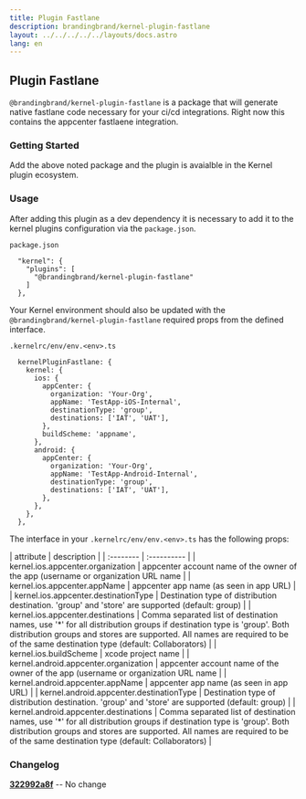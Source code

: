 ```yaml
---
title: Plugin Fastlane
description: brandingbrand/kernel-plugin-fastlane
layout: ../../../../../layouts/docs.astro
lang: en
---
```



## Plugin Fastlane

`@brandingbrand/kernel-plugin-fastlane` is a package that will generate native fastlane code necessary for your ci/cd integrations. Right now this contains the appcenter fastlaene integration.

### Getting Started

<div class="flex w-full my-6">
  <CodeCopy args="yarn add -D @brandingbrand/kernel-plugin-fastlane" />
</div>

Add the above noted package and the plugin is avaialble in the Kernel plugin ecosystem.

### Usage

After adding this plugin as a dev dependency it is necessary to add it to the kernel plugins configuration via the `package.json`.

`package.json`

```
  "kernel": {
    "plugins": [
      "@brandingbrand/kernel-plugin-fastlane"
    ]
  },
```

Your Kernel environment should also be updated with the `@brandingbrand/kernel-plugin-fastlane` required props from the defined interface.

`.kernelrc/env/env.<env>.ts`

```
  kernelPluginFastlane: {
    kernel: {
      ios: {
        appCenter: {
          organization: 'Your-Org',
          appName: 'TestApp-iOS-Internal',
          destinationType: 'group',
          destinations: ['IAT', 'UAT'],
        },
        buildScheme: 'appname',
      },
      android: {
        appCenter: {
          organization: 'Your-Org',
          appName: 'TestApp-Android-Internal',
          destinationType: 'group',
          destinations: ['IAT', 'UAT'],
        },
      },
    },
  },
```

The interface in your `.kernelrc/env/env.<env>.ts` has the following props:

<div class="my-4 overflow-scroll">
| attribute                                | description                                                                                      |
| :--------                                | :----------                                                                                      |
| kernel.ios.appcenter.organization        | appcenter account name of the owner of the app (username or organization URL name                |
| kernel.ios.appcenter.appName             | appcenter app name (as seen in app URL)                                                          |
| kernel.ios.appcenter.destinationType     | Destination type of distribution destination. 'group' and 'store' are supported (default: group) |
| kernel.ios.appcenter.destinations        | Comma separated list of destination names, use '*' for all distribution groups if destination type is 'group'. Both distribution groups and stores are supported. All names are required to be of the same destination type (default: Collaborators)         |
| kernel.ios.buildScheme                   | xcode project name                                                                               |
| kernel.android.appcenter.organization    | appcenter account name of the owner of the app (username or organization URL name                |
| kernel.android.appcenter.appName         | appcenter app name (as seen in app URL)                                                          |
| kernel.android.appcenter.destinationType | Destination type of distribution destination. 'group' and 'store' are supported (default: group) |
| kernel.android.appcenter.destinations    | Comma separated list of destination names, use '*' for all distribution groups if destination type is 'group'. Both distribution groups and stores are supported. All names are required to be of the same destination type (default: Collaborators)         |
</div>

### Changelog

[**322992a8f**](https://github.com/brandingbrand/flagship/pull/2517/commits/322992a8f6abbb507c547bd7c59b4eac3798f494) -- No change
